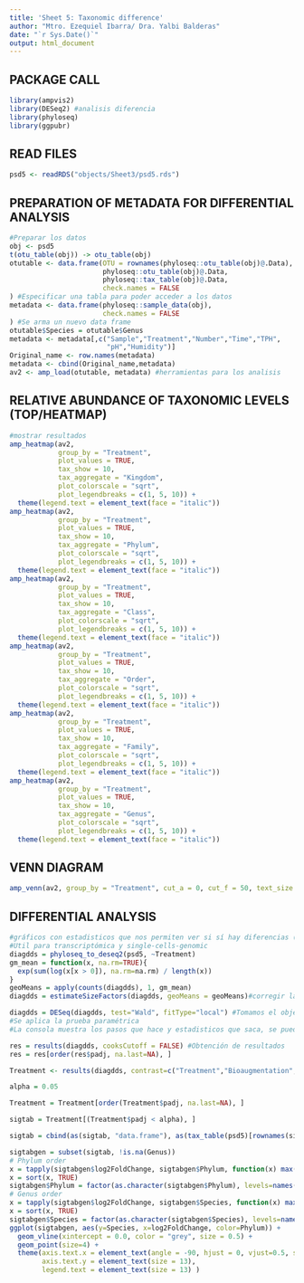 ```yaml
---
title: 'Sheet 5: Taxonomic difference'
author: "Mtro. Ezequiel Ibarra/ Dra. Yalbi Balderas"
date: "`r Sys.Date()`"
output: html_document
---
```


## PACKAGE CALL

```r
library(ampvis2)
library(DESeq2) #analisis diferencia
library(phyloseq)
library(ggpubr)
```

## READ FILES

```r
psd5 <- readRDS("objects/Sheet3/psd5.rds")
```


## PREPARATION OF METADATA FOR DIFFERENTIAL ANALYSIS

```r
#Preparar los datos
obj <- psd5
t(otu_table(obj)) -> otu_table(obj)
otutable <- data.frame(OTU = rownames(phyloseq::otu_table(obj)@.Data),
                       phyloseq::otu_table(obj)@.Data,
                       phyloseq::tax_table(obj)@.Data,
                       check.names = FALSE
) #Especificar una tabla para poder acceder a los datos
metadata <- data.frame(phyloseq::sample_data(obj), 
                       check.names = FALSE
) #Se arma un nuevo data frame
otutable$Species = otutable$Genus
metadata <- metadata[,c("Sample","Treatment","Number","Time","TPH",
                        "pH","Humidity")]
Original_name <- row.names(metadata)
metadata <- cbind(Original_name,metadata)
av2 <- amp_load(otutable, metadata) #herramientas para los analisis
```

## RELATIVE ABUNDANCE OF TAXONOMIC LEVELS (TOP/HEATMAP)

```r
#mostrar resultados
amp_heatmap(av2, 
            group_by = "Treatment",
            plot_values = TRUE,
            tax_show = 10,
            tax_aggregate = "Kingdom",
            plot_colorscale = "sqrt",
            plot_legendbreaks = c(1, 5, 10)) + 
  theme(legend.text = element_text(face = "italic"))
amp_heatmap(av2, 
            group_by = "Treatment",
            plot_values = TRUE,
            tax_show = 10,
            tax_aggregate = "Phylum",
            plot_colorscale = "sqrt",
            plot_legendbreaks = c(1, 5, 10)) + 
  theme(legend.text = element_text(face = "italic"))
amp_heatmap(av2, 
            group_by = "Treatment",
            plot_values = TRUE,
            tax_show = 10,
            tax_aggregate = "Class",
            plot_colorscale = "sqrt",
            plot_legendbreaks = c(1, 5, 10)) + 
  theme(legend.text = element_text(face = "italic"))
amp_heatmap(av2, 
            group_by = "Treatment",
            plot_values = TRUE,
            tax_show = 10,
            tax_aggregate = "Order",
            plot_colorscale = "sqrt",
            plot_legendbreaks = c(1, 5, 10)) + 
  theme(legend.text = element_text(face = "italic"))
amp_heatmap(av2, 
            group_by = "Treatment",
            plot_values = TRUE,
            tax_show = 10,
            tax_aggregate = "Family",
            plot_colorscale = "sqrt",
            plot_legendbreaks = c(1, 5, 10)) + 
  theme(legend.text = element_text(face = "italic"))
amp_heatmap(av2, 
            group_by = "Treatment",
            plot_values = TRUE,
            tax_show = 10,
            tax_aggregate = "Genus",
            plot_colorscale = "sqrt",
            plot_legendbreaks = c(1, 5, 10)) + 
  theme(legend.text = element_text(face = "italic"))
```


## VENN DIAGRAM

```r
amp_venn(av2, group_by = "Treatment", cut_a = 0, cut_f = 50, text_size = 3)
```

## DIFFERENTIAL ANALYSIS

```r
#gráficos con estadisticos que nos permiten ver si sí hay diferencias (Analisis diferencial)
#Util para transcriptómica y single-cells-genomic
diagdds = phyloseq_to_deseq2(psd5, ~Treatment)
gm_mean = function(x, na.rm=TRUE){
  exp(sum(log(x[x > 0]), na.rm=na.rm) / length(x))
}
geoMeans = apply(counts(diagdds), 1, gm_mean) 
diagdds = estimateSizeFactors(diagdds, geoMeans = geoMeans)#corregir la longitus de las muestras/normalizar los datos

diagdds = DESeq(diagdds, test="Wald", fitType="local") #Tomamos el objeto de phyloseq y lo transformamos para analizarlo con DEseq (Comparar cosas entre si)
#Se aplica la prueba paramétrica
#La consola muestra los pasos que hace y estadisticos que saca, se pueden modificar (tutorial)

res = results(diagdds, cooksCutoff = FALSE) #Obtención de resultados
res = res[order(res$padj, na.last=NA), ]

Treatment <- results(diagdds, contrast=c("Treatment","Bioaugmentation","Control")) 

alpha = 0.05

Treatment = Treatment[order(Treatment$padj, na.last=NA), ]

sigtab = Treatment[(Treatment$padj < alpha), ]

sigtab = cbind(as(sigtab, "data.frame"), as(tax_table(psd5)[rownames(sigtab), ], "matrix"))

sigtabgen = subset(sigtab, !is.na(Genus))
# Phylum order
x = tapply(sigtabgen$log2FoldChange, sigtabgen$Phylum, function(x) max(x))
x = sort(x, TRUE)
sigtabgen$Phylum = factor(as.character(sigtabgen$Phylum), levels=names(x))
# Genus order
x = tapply(sigtabgen$log2FoldChange, sigtabgen$Species, function(x) max(x))
x = sort(x, TRUE)
sigtabgen$Species = factor(as.character(sigtabgen$Species), levels=names(x))
ggplot(sigtabgen, aes(y=Species, x=log2FoldChange, color=Phylum)) + 
  geom_vline(xintercept = 0.0, color = "grey", size = 0.5) +
  geom_point(size=4) + 
  theme(axis.text.x = element_text(angle = -90, hjust = 0, vjust=0.5, size = 10), 
        axis.text.y = element_text(size = 13), 
        legend.text = element_text(size = 13) )

```
